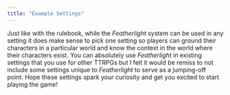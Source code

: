 ```yaml
---
title: "Example Settings"
---
```


Just like with the rulebook, while the _Featherlight_ system can be used in any setting it does make sense to pick one setting so players can ground their characters in a particular world and know the context in the world where their characters exist. You can absolutely use _Featherlight_ in existing settings that you use for other TTRPGs but I felt it would be remiss to not include some settings unique to _Featherlight_ to serve as a jumping-off point. Hope these settings spark your curiosity and get you excited to start playing the game!
